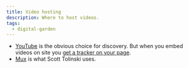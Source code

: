 ```yaml
---
title: Video hosting
description: Where to host videos.
tags:
  - digital-garden
---
```


- [YouTube](https://www.youtube.com/) is the obvious choice for discovery. But
  when you embed videos on site you
  [get a tracker on your page](https://github.com/UNDataForum/design-system/issues/681).
- [Mux](https://mux.com/) is what Scott Tolinski uses.

